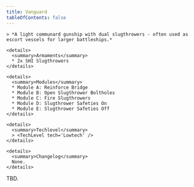 ```yaml
---
title: Vanguard
tableOfContents: false
---
```


<Tabs>

  <TabItem label="Info" icon="information">

    > *A light communard gunship with dual slugthrowers - often used as escort vessels for larger battleships.*

    <details>
      <summary>Armaments</summary>
      * 2x SHI Slugthrowers
    </details>

    <details>
      <summary>Modules</summary>
      * Module A: Reinforce Bridge 
      * Module B: Open Slugthrower Boltholes 
      * Module C: Fire Slugthrowers 
      * Module D: Slugthrower Safeties On 
      * Module E: Slugthrower Safeties Off
    </details>

    <details>
      <summary>Techlevel</summary>
      > <TechLevel tech='Lowtech' />
    </details>

    <details>
      <summary>Changelog</summary>
      None.
    </details>

  </TabItem>

  <TabItem label="Guide" icon="open-book">
    TBD.
  </TabItem>

</Tabs>